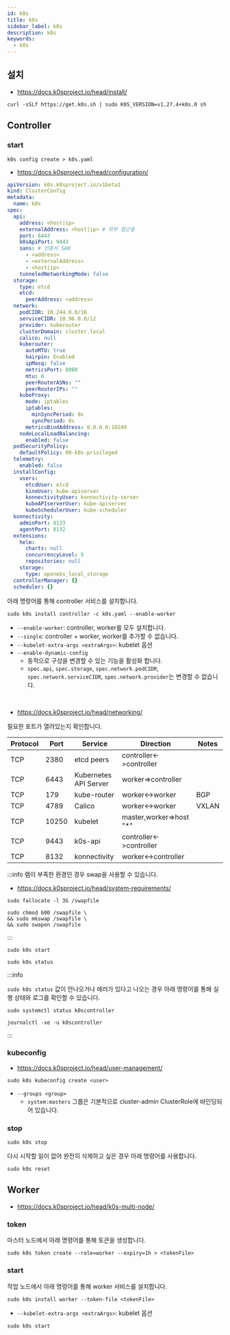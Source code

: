 ```yaml
---
id: k0s
title: k0s
sidebar_label: k0s
description: k0s
keywords:
  - k0s
---
```


## 설치

- https://docs.k0sproject.io/head/install/

```shell
curl -sSLf https://get.k0s.sh | sudo K0S_VERSION=v1.27.4+k0s.0 sh
```

## Controller

### start

```shell
k0s config create > k0s.yaml
```

- https://docs.k0sproject.io/head/configuration/

```yaml title="k0s.yaml"
apiVersion: k0s.k0sproject.io/v1beta1
kind: ClusterConfig
metadata:
  name: k0s
spec:
  api:
    address: <host|ip>
    externalAddress: <host|ip> # 외부 접근용
    port: 6443
    k0sApiPort: 9443
    sans: # 인증서 SAN
      - <address>
      - <externalAddress>
      - <host|ip>
    tunneledNetworkingMode: false
  storage:
    type: etcd
    etcd:
      peerAddress: <address>
  network:
    podCIDR: 10.244.0.0/16
    serviceCIDR: 10.96.0.0/12
    provider: kuberouter
    clusterDomain: cluster.local
    calico: null
    kuberouter:
      autoMTU: true
      hairpin: Enabled
      ipMasq: false
      metricsPort: 8080
      mtu: 0
      peerRouterASNs: ""
      peerRouterIPs: ""
    kubeProxy:
      mode: iptables
      iptables:
        minSyncPeriod: 0s
        syncPeriod: 0s
      metricsBindAddress: 0.0.0.0:10249
    nodeLocalLoadBalancing:
      enabled: false
  podSecurityPolicy:
    defaultPolicy: 00-k0s-privileged
  telemetry:
    enabled: false
  installConfig:
    users:
      etcdUser: etcd
      kineUser: kube-apiserver
      konnectivityUser: konnectivity-server
      kubeAPIserverUser: kube-apiserver
      kubeSchedulerUser: kube-scheduler
  konnectivity:
    adminPort: 8133
    agentPort: 8132
  extensions:
    helm:
      charts: null
      concurrencyLevel: 5
      repositories: null
    storage:
      type: openebs_local_storage
  controllerManager: {}
  scheduler: {}
```

아래 명령어를 통해 controller 서비스를 설치합니다.

```shell
sudo k0s install controller -c k0s.yaml --enable-worker
```

- `--enable-worker`: controller, worker를 모두 설치합니다.
- `--single`: controller + worker, worker를 추가할 수 없습니다.
- `--kubelet-extra-args <extraArgs>`: kubelet 옵션
- `--enable-dynamic-config`
  - 동적으로 구성을 변경할 수 있는 기능을 활성화 합니다.
  - `spec.api`, `spec.storage`, `spec.network.podCIDR`, `spec.network.serviceCIDR`, `spec.network.provider`는 변경할 수 없습니다.

<br />

- https://docs.k0sproject.io/head/networking/

필요한 포트가 열려있는지 확인합니다.

| Protocol | Port  | Service               | Direction                 | Notes |
| -------- | ----- | --------------------- | ------------------------- | ----- |
| TCP      | 2380  | etcd peers            | controller\<-\>controller |       |
| TCP      | 6443  | Kubernetes API Server | worker=\>controller       |       |
| TCP      | 179   | kube-router           | worker\<-\>worker         | BGP   |
| TCP      | 4789  | Calico                | worker\<-\>worker         | VXLAN |
| TCP      | 10250 | kubelet               | master,worker=\>host "\*" |       |
| TCP      | 9443  | k0s-api               | controller\<-\>controller |       |
| TCP      | 8132  | konnectivity          | worker\<-\>controller     |       |

:::info
램이 부족한 환경인 경우 swap을 사용할 수 있습니다.

- https://docs.k0sproject.io/head/system-requirements/

```shell
sudo fallocate -l 3G /swapfile
```

```shell
sudo chmod 600 /swapfile \
&& sudo mkswap /swapfile \
&& sudo swapon /swapfile
```

:::

```shell
sudo k0s start
```

```shell
sudo k0s status
```

:::info

`sudo k0s status` 값이 안나오거나 에러가 있다고 나오는 경우 아래 명령어를 통해 실행 상태와 로그를 확인할 수 있습니다.

```shell
sudo systemctl status k0scontroller
```

```shell
journalctl -xe -u k0scontroller
```

:::

### kubeconfig

- https://docs.k0sproject.io/head/user-management/

```shell
sudo k0s kubeconfig create <user>
```

- `--groups <group>`
  - `system:masters` 그룹은 기본적으로 cluster-admin ClusterRole에 바인딩되어 있습니다.

### stop

```shell
sudo k0s stop
```

다시 시작할 일이 없어 완전히 삭제하고 싶은 경우 아래 명령어를 사용합니다.

```shell
sudo k0s reset
```

## Worker

- https://docs.k0sproject.io/head/k0s-multi-node/

### token

마스터 노드에서 아래 명령어를 통해 토큰을 생성합니다.

```shell
sudo k0s token create --role=worker --expiry=1h > <tokenFile>
```

### start

작업 노드에서 아래 명렁어를 통해 worker 서비스를 설치합니다.

```shell
sudo k0s install worker --token-file <tokenFile>
```

- `--kubelet-extra-args <extraArgs>`: kubelet 옵션

```shell
sudo k0s start
```
